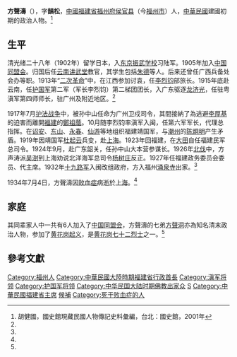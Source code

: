 {{明清人物信息框
|姓名 = 方聲濤
|原名 =
|圖片名稱= 方聲濤.jpg
|圖片大小 =
|圖片說明 =
|最高職務 =
|國家 =
|爵位 =
|籍貫 = 福建侯官
|族裔 = 
|旗籍 =
|府邸 =
|世系 = 
|字號 = 
|室名 = 
|諡號 =
|出生日期 = 1885年
|出生地點 ={{QING-1862}}[[福建省_(清)|福建省]][[福州府|福州府]][[侯官县|侯官县]]
|逝世日期 = {{death date and age|1934|7|4|1885}}
|逝世地點 ={{CHN-1928|上海市}}
|墓葬 =
|配偶 =
|親屬 =
|出身 = 
|經歷 = 
|著作 =
}}
'''方聲濤'''（{{bd|1885年||1934年|7月4日|catIdx=F方}}），字'''韻松'''，[[中國|中國]][[福建省|福建省]][[福州府|福州府]][[侯官县|侯官县]]（今[[福州市|福州市]]）人，[[中華民國|中華民國]]建國初期的政治人物。<ref name=hu>胡健國，國史館現藏民國人物傳記史料彙編，台北：國史館，2001年</ref>

==生平==
清光绪二十八年（1902年）留学日本，入[[东京振武学校|东京振武学校]]习陆军。1905年加入[[中国同盟会|中国同盟会]]。归国后任[[云南讲武堂|云南讲武堂]]教官，其学生包括[[朱德|朱德]]等人。后来还曾任广西兵备处会办等职。1913年“[[二次革命|二次革命]]”中，在江西参加讨袁，任[[李烈钧|李烈钧]]部旅长。1915年底赴云南，任[[护国军|护国军]]第二军（军长李烈钧）第二梯团团长，入广东驱逐[[龙济光|龙济光]]，任驻粤滇军第四师师长，驻广州及附近地区。<ref name=hu/>

1917年7月[[护法战争|护法战争]]中，被孙中山任命为广州卫戍司令，其間接納了為逃避[[李厚基|李厚基]]的迫害而離開[[福建|福建]]的[[鄭祖蔭|鄭祖蔭]]。10月随李烈钧率滇军入闽，任第六军军长，代理总指挥。在[[诏安|诏安]]、[[東山縣|东山]]、[[永春|永春]]、[[仙游|仙游]]等地组织福建靖国军，与[[潮州|潮州]]的[[陈炯明|陈炯明]]产生矛盾。1919年因靖国军[[杜起云|杜起云]]兵变，赴[[上海|上海]]。1923年回福建，在[[大田|大田]]自任福建民军总司令。1924年9月，赴广东韶关，任孙中山大本营参谋长。1926年[[國民革命軍北伐|北伐]]中，方声涛派[[吴澍|吴澍]]到上海劝说北洋海军总司令[[杨树庄|杨树庄]]反正。1927年任福建政务委员会委员、代主席。1932年[[十九路军|十九路军]]入闽改组政府，方入福州[[涌泉寺_(福州)|涌泉寺]]出家。<ref name=hu/>

1934年7月4日，方聲濤因[[败血症|败血症]]病逝於[[上海|上海]]。<ref name=hu/>

==家庭==
其同辈家人中一共有6人加入了[[中国同盟会|中国同盟会]]，方聲濤的七弟[[方聲洞|方聲洞]]亦為知名清末政治人物，参加了[[黄花岗起义|黄花岗起义]]，是[[黄花岗七十二烈士|黄花岗七十二烈士]]之一。<ref name=hu/>

==參考文獻==
{{reflist}}
{{福建行政長官}}
{{DEFAULTSORT:Fang方}}
[[Category:福州人|Category:福州人]]
[[Category:中華民國大陸時期福建省行政首長|Category:中華民國大陸時期福建省行政首長]]
[[Category:滇军将领|Category:滇军将领]]
[[Category:护国军将领|Category:护国军将领]]
[[Category:中华民国大陆时期佛教出家众|Category:中华民国大陆时期佛教出家众]]
[[Category:方姓|S]]
[[Category:中華民國福建省主席|Category:中華民國福建省主席]]
[[Category:中國國民黨中央監察委員|候補]]
[[Category:死于败血症的人|Category:死于败血症的人]]